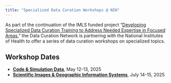 ```yaml
---
title: "Specialized Data Curation Workshops @ NIH"
---
```


As part of the continuation of the IMLS funded project “[Developing Specialized
Data Curation Training to Address Needed Expertise in Focused
Areas](https://datacurationnetwork.org/expanding-curation-training/),” the Data
Curation Network is partnering with the National Institutes of Health to offer a
series of data curation workshops on specialized topics.

## Workshop Dates 

- [__Code & Simulation Data__](codesim), May 12-13, 2025
- [__Scientific Images & Geographic Information Systems__](scimgis), July 14-15, 2025